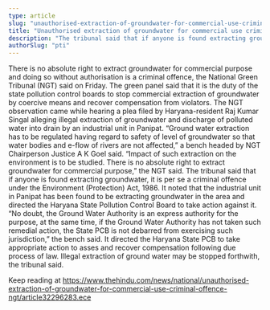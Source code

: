 ```yaml
---
type: article
slug: "unauthorised-extraction-of-groundwater-for-commercial-use-criminal-offence-ngt"
title: "Unauthorised extraction of groundwater for commercial use criminal offence: NGT"
description: "The tribunal said that if anyone is found extracting groundwater, it is per se a criminal offence."
authorSlug: "pti"
---
```


 There is no absolute right to extract groundwater for commercial purpose and doing so without authorisation is a criminal offence, the National Green Tribunal (NGT) said on Friday.
 The green panel said that it is the duty of the state pollution control boards to stop commercial extraction of groundwater by coercive means and recover compensation from violators.
 The NGT observation came while hearing a plea filed by Haryana-resident Raj Kumar Singal alleging illegal extraction of groundwater and discharge of polluted water into drain by an industrial unit in Panipat.
“Ground water extraction has to be regulated having regard to safety of level of groundwater so that water bodies and e-flow of rivers are not affected,” a bench headed by NGT Chairperson Justice A K Goel said.
“Impact of such extraction on the environment is to be studied. There is no absolute right to extract groundwater for commercial purpose,” the NGT said.
 The tribunal said that if anyone is found extracting groundwater, it is per se a criminal offence under the Environment (Protection) Act, 1986.
 It noted that the industrial unit in Panipat has been found to be extracting groundwater in the area and directed the Haryana State Pollution Control Board to take action against it.
“No doubt, the Ground Water Authority is an express authority for the purpose, at the same time, if the Ground Water Authority has not taken such remedial action, the State PCB is not debarred from exercising such jurisdiction,” the bench said.
 It directed the Haryana State PCB to take appropriate action to asses and recover compensation following due process of law. 
 Illegal extraction of ground water may be stopped forthwith, the tribunal said. 

Keep reading at https://www.thehindu.com/news/national/unauthorised-extraction-of-groundwater-for-commercial-use-criminal-offence-ngt/article32296283.ece
